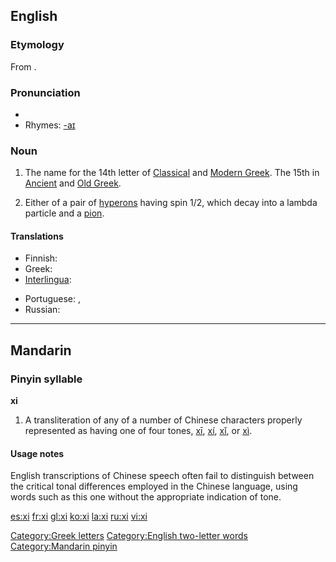 {{see|XI|xī|xí|xǐ|xì}}
{{letter_disp2|nu|[[image:Greek_uc_xi.png|50px]][[image:Greek_lc_xi.png|30px]] |omicron|ξι|Ξ|ξ}}
==English==
===Etymology===
From {{AGr.}} '''{{polytonic|[[ξεῖ]], [[ξῖ]]}}'''.

===Pronunciation===
*{{audio|en-us-xi.ogg|Audio (US)}}
*Rhymes: [[Rhymes:English:-aɪ|-aɪ]]

===Noun===
{{en-noun}}

# The name for the 14th letter of [[Classical Greek|Classical]] and [[Modern Greek]].  The 15th in [[Ancient Greek|Ancient]] and [[Old Greek]].
# {{particles}} Either of a pair of [[hyperons]] having spin 1/2, which decay into a lambda particle and a [[pion]].

==== Translations ====
{{trans-top|Greek letter}}
*Finnish: {{t|fi|ksii}}
*Greek: {{t|el|ξι|n}}
*[[Interlingua]]: {{t-|ia|xi}}
{{trans-mid}}
*Portuguese: {{t-|pt|xi|m}}, {{t-|pt|csi|m}}
*Russian: {{t-|ru|кси|tr=ksi}}
{{trans-bottom}}

[[Category:Greek letters]]
[[Category:English two-letter words]]

----

==Mandarin==
===Pinyin syllable===
'''xi'''
# A transliteration of any of a number of Chinese characters properly represented as having one of four tones, [[xī]], [[xí]], [[xǐ]], or [[xì]].

====Usage notes====
English transcriptions of Chinese speech often fail to distinguish between the critical tonal differences employed in the Chinese language, using words such as this one without the appropriate indication of tone.

[[Category:Mandarin pinyin]]

[[es:xi]]
[[fr:xi]]
[[gl:xi]]
[[ko:xi]]
[[la:xi]]
[[ru:xi]]
[[vi:xi]]